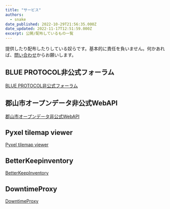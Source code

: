```yaml
---
title: "サービス"
authors:
  - snake
date_published: 2022-10-29T21:56:35.000Z
date_updated: 2022-11-17T12:51:59.000Z
excerpt: 公開/配布しているもの一覧
---
```


提供したり配布したりしている奴らです。基本的に責任を負いません。何かあれば、[問い合わせ](/contact/)からお願いします。

## BLUE PROTOCOL非公式フォーラム

[BLUE PROTOCOL非公式フォーラム](https://bp-forum.net/)

## 郡山市オープンデータ非公式WebAPI

[郡山市オープンデータ非公式WebAPI](/koriyama-city-open-data-unofficial-webapi/)

## Pyxel tilemap viewer

[Pyxel tilemap viewer](/pyxel-tilemap-viewer/)

## BetterKeepinventory

[BetterKeepInventory](/betterkeepinventory/)

## DowntimeProxy

[DowntimeProxy](/downtimeproxy/)

